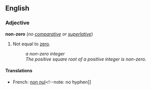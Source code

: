 ==English==
===Adjective===
'''non-zero''' (''no [[comparative]] or [[superlative]]'')

#{{mathematics}} Not equal to [[zero]].
#:''a non-zero integer''
#:''The positive square root of a positive integer is non-zero.''

====Translations====
*French: [[non nul]]<!--note: no hyphen]]